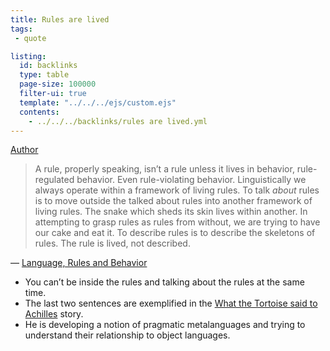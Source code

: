 ```yaml
---
title: Rules are lived
tags:
 - quote

listing:
  id: backlinks
  type: table
  page-size: 100000
  filter-ui: true
  template: "../../../ejs/custom.ejs"
  contents:
    - ../../../backlinks/rules are lived.yml
---
```


[Author](/docs/phil/people/Wilfrid Sellars.html)

> A rule, properly speaking, isn't a rule unless it lives in behavior,
rule-regulated behavior. Even rule-violating behavior. Linguistically we always
operate within a framework of living rules. To talk *about* rules is to
move outside the talked about rules into another framework of living rules. The
snake which sheds its skin lives within another. In attempting to grasp rules as
rules from without, we are trying to have our cake and eat it. To describe rules
is to describe the skeletons of rules. The rule is lived, not described. 

— [Language, Rules and Behavior](/docs/phil/works/Language, Rules and Behavior.html)

- You can't be inside the rules and talking about the rules at the same time.
- The last two sentences are exemplified in the [What the Tortoise said to Achilles](/docs/phil/works/What the Tortoise said to Achilles.html) story.
- He is developing a notion of pragmatic metalanguages and trying to understand 
  their relationship to object languages.